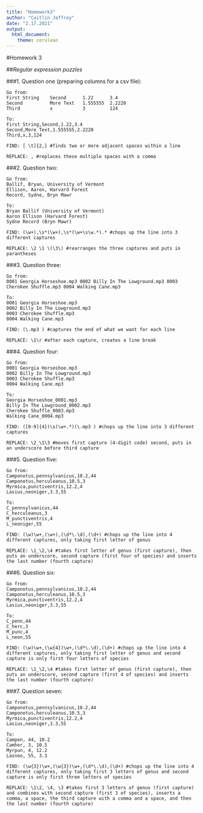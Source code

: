 ```yaml
---
title: "Homework3"
author: "Caitlin Jeffrey"
date: "2.17.2021"
output: 
  html_document: 
    theme: cerulean
---
```


#Homework 3

##*Regular expression puzzles*

###1. Question one (preparing columns for a csv file):

```
Go from:
First String    Second      1.22      3.4
Second          More Text   1.555555  2.2220
Third           x           3         124

To:
First String,Second,1.22,3.4
Second,More Text,1.555555,2.2220
Third,x,3,124

FIND: [ \t]{2,} #finds two or more adjacent spaces within a line

REPLACE: , #replaces these multiple spaces with a comma
```

###2. Question two:

```
Go from:
Ballif, Bryan, University of Vermont
Ellison, Aaron, Harvard Forest
Record, Sydne, Bryn Mawr

To:
Bryan Ballif (University of Vermont)
Aaron Ellison (Harvard Forest)
Sydne Record (Bryn Mawr)

FIND: (\w+),\s*(\w+),\s*(\w+\s\w.*).* #chops up the line into 3 different captures

REPLACE: \2 \1 \(\3\) #rearranges the three captures and puts in parantheses

```

###3. Question three:

```
Go from:
0001 Georgia Horseshoe.mp3 0002 Billy In The Lowground.mp3 0003 Cherokee Shuffle.mp3 0004 Walking Cane.mp3

To:
0001 Georgia Horseshoe.mp3
0002 Billy In The Lowground.mp3
0003 Cherokee Shuffle.mp3
0004 Walking Cane.mp3

FIND: (\.mp3 ) #captures the end of what we want for each line

REPLACE: \1\r #after each capture, creates a line break 
```

###4. Question four:

```
Go from:
0001 Georgia Horseshoe.mp3
0002 Billy In The Lowground.mp3
0003 Cherokee Shuffle.mp3
0004 Walking Cane.mp3

To:
Georgia Horseshoe_0001.mp3
Billy In The Lowground_0002.mp3
Cherokee Shuffle_0003.mp3
Walking Cane_0004.mp3

FIND: ([0-9]{4})\s(\w+.*)(\.mp3 ) #chops up the line into 3 different captures

REPLACE: \2_\1\3 #moves first capture (4-digit code) second, puts in an underscore before third capture 
```


###5. Question five:

```
Go from:
Camponotus,pennsylvanicus,10.2,44
Camponotus,herculeanus,10.5,3
Myrmica,punctiventris,12.2,4
Lasius,neoniger,3.3,55

To:
C_pennsylvanicus,44
C_herculeanus,3
M_punctiventris,4
L_neoniger,55

FIND: (\w)\w+,(\w+),(\d*\.\d),(\d+) #chops up the line into 4 different captures, only taking first letter of genus

REPLACE: \1_\2,\4 #takes first letter of genus (first capture), then puts an underscore, second capture (first four of species) and inserts the last number (fourth capture)
```

###6. Question six:

```
Go from:
Camponotus,pennsylvanicus,10.2,44
Camponotus,herculeanus,10.5,3
Myrmica,punctiventris,12.2,4
Lasius,neoniger,3.3,55

To:
C_penn,44
C_herc,3
M_punc,4
L_neon,55

FIND: (\w)\w+,(\w{4})\w+,(\d*\.\d),(\d+) #chops up the line into 4 different captures, only taking first letter of genus and second capture is only first four letters of species

REPLACE: \1_\2,\4 #takes first letter of genus (first capture), then puts an underscore, second capture (first 4 of species) and inserts the last number (fourth capture)
```

###7. Question seven:

```
Go from:
Camponotus,pennsylvanicus,10.2,44
Camponotus,herculeanus,10.5,3
Myrmica,punctiventris,12.2,4
Lasius,neoniger,3.3,55

To:
Campen, 44, 10.2
Camher, 3, 10.5
Myrpun, 4, 12.2
Lasneo, 55, 3.3

FIND: (\w{3})\w+,(\w{3})\w+,(\d*\.\d),(\d+) #chops up the line into 4 different captures, only taking first 3 letters of genus and second capture is only first three letters of species

REPLACE: \1\2, \4, \3 #takes first 3 letters of genus (first capture) and combines with second capture (first 3 of species), inserts a comma, a space, the third capture with a comma and a space, and then the last number (fourth capture)
```







